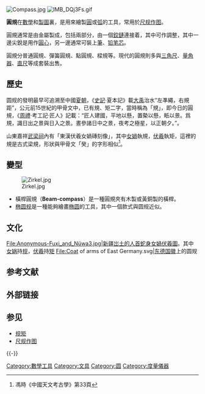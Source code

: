 {{otheruses|圓規 (消歧義)}}
[[File:Compass.jpg|thumb]]
[[File:IMB_DQj3Fs.gif|thumb]]

'''圓規'''在[[數學|數學]]和[[製圖|製圖]]裏，是用來繪製[[圓|圓]]或[[弧|弧]]的工具，常用於[[尺规作图|尺规作图]]。

圓規通常是由金屬製成，包括兩部分，由一個[[鉸鏈|鉸鏈]]連接着，其中可作調整，其中一邊尖銳是用作[[圓心|圓心]]，另一邊通常可裝上[[筆|筆]]、[[铅笔芯|铅笔芯]]。

圓規分普通圓規、彈簧圓規、點圓規、樑規等。現代的圓規則多與[[三角尺|三角尺]]、[[量角器|量角器]]、[[直尺|直尺]]等成套裝出售。

== 歷史 ==
圆规的發明最早可追溯至中國[[夏朝|夏朝]]，《[[史記|史記]]·夏本記》載[[大禹|大禹]]治水“左凖繩，右規距”，公元前15世紀的甲骨文中，已有規、矩二字，當時稱為「規」，即今日的圓規，《[[周禮|周禮]]·考工記·匠人》記載：“匠人建國，平地以懸，置槷以懸，眡以景。爲規，識日出之景與日入之景。晝參諸日中之景，夜考之極星，以正朝夕。”。

山東嘉祥[[武梁祠|武梁祠]]內有「東漢伏羲女媧磚刻像」，其中[[女媧|女媧]]執規，[[伏羲|伏羲]]執矩，這裡的規是古式梁規，形狀與甲骨文「癸」的字形相似<ref>馮時《中國天文考古學》第33頁</ref>。

== 變型 ==
[[File:Zirkel.jpg|thumb]]
* 橫桿圓規（'''Beam-compass'''）是一種圓規夾有木製或黃銅製的橫桿。
* [[椭圆规|椭圆规]]是一種能夠繪畫[[椭圆|椭圆]]的工具，其中一個款式與圆规近似。

== 文化 ==
<gallery>
File:Anonymous-Fuxi_and_Nüwa3.jpg|新疆岀土的人首蛇身[[吐鲁番墓葬伏羲女娲图|女媧伏羲圖]]。其中[[女娲|女娲]]持[[圆规|规]]，[[伏羲|伏羲]]持[[角尺|矩]]
File:Coat of arms of East Germany.svg|[[德意志民主共和国国徽|东德国徽]]上的圆规
</gallery>

== 参考文献 ==
{{Reflist}}

== 外部链接 ==
{{Commons+cat|Compass_(drafting)|圆ljjjuhjuhj规|Compass_(drafting)}}

== 参见 ==
* [[规矩|规矩]]
* [[尺规作图|尺规作图]]

{{-}}
{{几何术语}}
{{測量和校準工具}}
{{normdaten}}

[[Category:數學工具|Category:數學工具]]
[[Category:文具|Category:文具]]
[[Category:圆|Category:圆]]
[[Category:度量儀器|Category:度量儀器]]